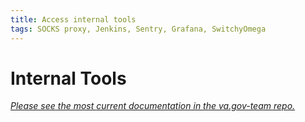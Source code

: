 ```yaml
---
title: Access internal tools
tags: SOCKS proxy, Jenkins, Sentry, Grafana, SwitchyOmega
---
```


# Internal Tools

*[Please see the most current documentation in the va.gov-team repo.](https://github.com/department-of-veterans-affairs/va.gov-team/blob/master/platform/engineering/internal-tools.md)*
